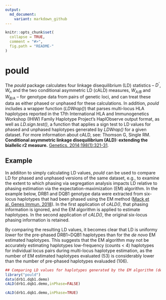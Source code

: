 ```yaml
---
output:
  md_document:
    variant: markdown_github
---
```


<!-- README.md is generated from README.Rmd. Please edit that file -->

```r
knitr::opts_chunk$set(
  collapse = TRUE,
  comment = "#>",
  fig.path = "README-"
)
```

# pould

The *pould* package calculates four linkage disequilibrium (LD) statistics -- *D<sup>'</sup>*, *W<sub>n</sub>* and the two conditional asymmetric LD (cALD) measures, *W<sub>A/B</sub>* and *W<sub>B/A</sub>* -- for genotype data from pairs of genetic loci, and can treat these data as either phased or unphased for these calculations. In addition, *pould* includes a wrapper function (*LDWrap()*) that parses multi-locus HLA haplotypes reported in the 17th International HLA and Immunogenetics Workshop (IHIW) Family Haplotype Project's HaplObserve output format, as well as *LD.sign.test()*, a function that applies a sign test to LD values for phased and unphased haplotypes generated by *LDWrap()* for a given dataset. For more information about cALD, see: Thomson G, Single RM. **Conditional asymmetric linkage disequilibrium (ALD): extending the biallelic r2 measure.** [Genetics. 2014;198(1):321-31](https://doi.org/10.1534/genetics.114.165266).

## Example
In addiiton to simply calculating LD values, *pould* can be used to compare LD for phased and unphased versions of the same dataset, e.g., to examine the extent to which phasing via segregation analysis impacts LD relative to phasing estimation via the expectation-maximization (EM) algorithm. In the example below, DRB1 and DQB1 genotype data were extracted from six-locus haplotypes that had been phased using the EM method ([Mack et al. Genes Immun. 2018](https://doi.org/10.1038/s41435-017-0006-8)). In the first application of *cALD()*, that phasing information is ignored, and the EM algorithm is applied to estimate haplotypes. In the second application of *cALD()*, the original six-locus phasing information is retained.

By comparing the resulting LD values, it becomes clear that LD is uniformy *lower* for the pre-phased DRB1~DQB1 haplotypes than for the *de novo* EM estimated haplotypes. This suggests that the EM algorithm may not be accurately estimating haplotypes low-frequency (counts < 4) haplotypes for individual locus pairs during multi-locus haplotype estimation, as the number of EM estimated haplotypes evaluated (53) is considerably lower than the number of pre-phased haplotypes evaluaded (106). 

```r
## Comparing LD values for haplotypes generated by the EM algorithm (default = unphased) to LD values for haplotypes for which phased is known.
library("pould")
data(drb1.dqb1.demo)
cALD(drb1.dqb1.demo,inPhase=FALSE)

cALD(drb1.dqb1.demo,inPhase=TRUE)
```
